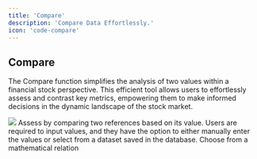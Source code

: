 ```yaml
---
title: 'Compare'
description: 'Compare Data Effortlessly.'
icon: 'code-compare'
---
```


## Compare

The Compare function simplifies the analysis of two values within a financial stock perspective. This efficient tool allows users to effortlessly assess and contrast key metrics, empowering them to make informed decisions in the dynamic landscape of the stock market.

<Frame className="mx-auto">
    <img style={{height: "300px"}} src="/images/Strategy_Function/Compare.png" /> 
</Frame>

<ResponseField name="Compare" type="" >
  Assess by comparing two references based on its value.
</ResponseField>

<ResponseField name="Reference 1&2" type="" required>
  Users are required to input values, and they have the option to either manually enter the values or select from a dataset saved in the database.
</ResponseField>

<ResponseField name="Relation" type="" required>
  Choose from a mathematical relation 
</ResponseField>
